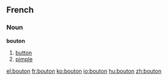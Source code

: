 ==French==

===Noun===
'''bouton'''

#[[button]]
#[[pimple]]

[[el:bouton]]
[[fr:bouton]]
[[ko:bouton]]
[[io:bouton]]
[[hu:bouton]]
[[zh:bouton]]